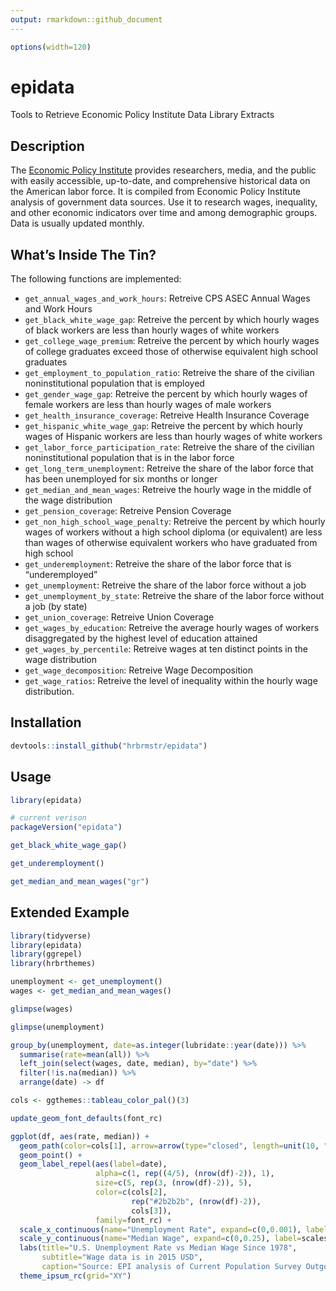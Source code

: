 ```yaml
---
output: rmarkdown::github_document
---
```


```r
options(width=120)
```

<!-- [![Travis-CI Build Status](https://travis-ci.org/hrbrmstr/epidata.svg?branch=master)](https://travis-ci.org/hrbrmstr/epidata) -->

# epidata

Tools to Retrieve Economic Policy Institute Data Library Extracts

## Description 

The [Economic Policy Institute](http://www.epi.org/data/) provides researchers, media, and the public with easily accessible, up-to-date, and comprehensive historical data on the American labor force. It is compiled from Economic Policy Institute analysis of government data sources. Use it to research wages, inequality, and other economic indicators over time and among demographic groups. Data is usually updated monthly.

## What's Inside The Tin?

The following functions are implemented:

- `get_annual_wages_and_work_hours`: Retreive CPS ASEC Annual Wages and Work Hours
- `get_black_white_wage_gap`:	Retreive the percent by which hourly wages of black workers 
   are less than hourly wages of white workers
- `get_college_wage_premium`:	Retreive the percent by which hourly wages of college graduates 
   exceed those of otherwise equivalent high school graduates
- `get_employment_to_population_ratio`:	Retreive the share of the civilian noninstitutional 
   population that is employed
- `get_gender_wage_gap`:	Retreive the percent by which hourly wages of female workers are 
   less than hourly wages of male workers
- `get_health_insurance_coverage`: Retreive Health Insurance Coverage
- `get_hispanic_white_wage_gap`:	Retreive the percent by which hourly wages of Hispanic 
   workers are less than hourly wages of white workers
- `get_labor_force_participation_rate`:	Retreive the share of the civilian noninstitutional
   population that is in the labor force
- `get_long_term_unemployment`:	Retreive the share of the labor force that has been unemployed 
   for six months or longer
- `get_median_and_mean_wages`:	Retreive the hourly wage in the middle of the wage distribution
- `get_pension_coverage`:  Retreive Pension Coverage
- `get_non_high_school_wage_penalty`:	Retreive the percent by which hourly wages of workers 
   without a high school diploma (or equivalent) are less than wages of otherwise equivalent 
   workers who have graduated from high school
- `get_underemployment`:	Retreive the share of the labor force that is "underemployed"
- `get_unemployment`:	Retreive the share of the labor force without a job
- `get_unemployment_by_state`:	Retreive the share of the labor force without a job (by state)
- `get_union_coverage`:  Retreive Union Coverage
- `get_wages_by_education`:	Retreive the average hourly wages of workers disaggregated by the 
   highest level of education attained
- `get_wages_by_percentile`:	Retreive wages at ten distinct points in the wage distribution
- `get_wage_decomposition`:  Retreive Wage Decomposition
- `get_wage_ratios`:	Retreive the level of inequality within the hourly wage distribution.

## Installation

```r
devtools::install_github("hrbrmstr/epidata")
```

## Usage

```r
library(epidata)

# current verison
packageVersion("epidata")

get_black_white_wage_gap()

get_underemployment()

get_median_and_mean_wages("gr")
```

## Extended Example

```r
library(tidyverse)
library(epidata)
library(ggrepel)
library(hrbrthemes)

unemployment <- get_unemployment()
wages <- get_median_and_mean_wages()

glimpse(wages)

glimpse(unemployment)

group_by(unemployment, date=as.integer(lubridate::year(date))) %>%
  summarise(rate=mean(all)) %>%
  left_join(select(wages, date, median), by="date") %>%
  filter(!is.na(median)) %>%
  arrange(date) -> df

cols <- ggthemes::tableau_color_pal()(3)

update_geom_font_defaults(font_rc)

ggplot(df, aes(rate, median)) +
  geom_path(color=cols[1], arrow=arrow(type="closed", length=unit(10, "points"))) +
  geom_point() +
  geom_label_repel(aes(label=date),
                   alpha=c(1, rep((4/5), (nrow(df)-2)), 1),
                   size=c(5, rep(3, (nrow(df)-2)), 5),
                   color=c(cols[2],
                           rep("#2b2b2b", (nrow(df)-2)),
                           cols[3]),
                   family=font_rc) +
  scale_x_continuous(name="Unemployment Rate", expand=c(0,0.001), label=scales::percent) +
  scale_y_continuous(name="Median Wage", expand=c(0,0.25), label=scales::dollar) +
  labs(title="U.S. Unemployment Rate vs Median Wage Since 1978",
       subtitle="Wage data is in 2015 USD",
       caption="Source: EPI analysis of Current Population Survey Outgoing Rotation Group microdata") +
  theme_ipsum_rc(grid="XY")
```
